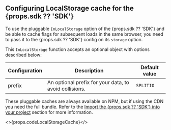 ## Configuring LocalStorage cache for the {props.sdk ?? 'SDK'}

To use the pluggable `InLocalStorage` option of the {props.sdk ?? 'SDK'} and be able to cache flags for subsequent loads in the same browser, you need to pass it to the {props.sdk ?? 'SDK'} config on its `storage` option.

This `InLocalStorage` function accepts an optional object with options described below:

| **Configuration** | **Description** | **Default value** |
| --- | --- | --- |
| prefix | An optional prefix for your data, to avoid collisions. | `SPLITIO` |

These pluggable caches are always available on NPM, but if using the CDN you need the full bundle. Refer to the [Import the {props.sdk ?? 'SDK'} into your project](#1-import-the-sdk-into-your-project) section for more information.

<>{props.codeLocalStorageCache}</>